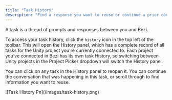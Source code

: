 ```yaml
---
title: "Task History"
description: "Find a response you want to reuse or continue a prior conversation"
---
```


A task is a thread of prompts and responses between you and Bezi.

To access your task history, click the `history` icon in the top left of the toolbar. This will open the History panel, which has a complete record of all tasks for the Unity project you're currently connected to. Each project you’ve connected in Bezi has its own task History, so switching between Unity projects in the Project Picker dropdown will switch the History panel.

You can click on any task in the History panel to reopen it. You can continue the conversation that was happening in this task, or scroll through to find information you want to reuse.

<Frame>
  ![Task History Pn](/images/task-history.png)
</Frame>